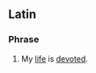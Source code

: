 ==Latin==

===Phrase===
{{infl|la|phrase|head=[[votus|vōta]] [[vita|vīta]] [[mea#Latin|mea]]}}

# My [[life]] is [[devoted]].
